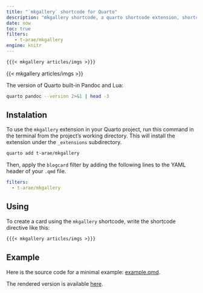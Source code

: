 ```yaml
---
title: "`mkgallery` shortcode for Quarto"
description: "mkgallery shortcode, a quarto shortcode extension, shortcode makes easy to embed images in the specified directory."
date: now
toc: true
filters:
   - t-arae/mkgallery
engine: knitr
---
```


```markdown
{{{< mkgallery articles/imgs >}}}
```

{{< mkgallery articles/imgs >}}

The version of Quarto built-in Pandoc and Lua:

```bash
quarto pandoc --version 2>&1 | head -3
```

## Instalation

To use the `mkgallery` extension in your Quarto project, run this command in the terminal from the project's working directory.
This will install the extension under the `_extensions` subdirectory.

```bash
quarto add t-arae/mkgallery
```

Then, apply the `blogcard` filter by adding the following lines to the YAML header of your `.qmd` file.

```yaml
filters:
  - t-arae/mkgallery
```

## Using

To create a card using the `mkgallery` shortcode, write the shortcode directive like this:

```markdown
{{{< mkgallery articles/imgs >}}}
```

## Example

Here is the source code for a minimal example: [example.qmd](https://github.com/t-arae/mkgallery/articles/example.qmd).

The rendered version is available [here](https://t-arae.quarto.pub/mkgallery/).